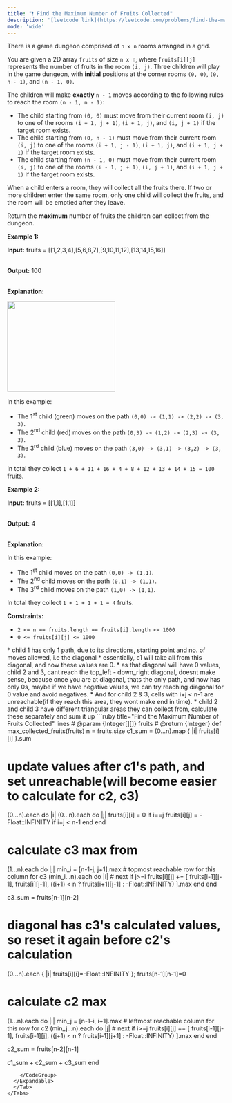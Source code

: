 ```yaml
---
title: "❗️ Find the Maximum Number of Fruits Collected"
description: '[leetcode link](https://leetcode.com/problems/find-the-maximum-number-of-fruits-collected/description/)'
mode: 'wide'
---
```

<Tabs>
  <Tab title="Question" icon="circle-question" iconType="regular">
    <Card>
      <p>There is a game dungeon comprised of&nbsp;<code>n x n</code> rooms arranged in a grid.</p>  <p>You are given a 2D array <code>fruits</code> of size <code>n x n</code>, where <code>fruits[i][j]</code> represents the number of fruits in the room <code>(i, j)</code>. Three children will play in the game dungeon, with <strong>initial</strong> positions at the corner rooms <code>(0, 0)</code>, <code>(0, n - 1)</code>, and <code>(n - 1, 0)</code>.</p>  <p>The children will make <strong>exactly</strong> <code>n - 1</code> moves according to the following rules to reach the room <code>(n - 1, n - 1)</code>:</p>  <ul>  <li>The child starting from <code>(0, 0)</code> must move from their current room <code>(i, j)</code> to one of the rooms <code>(i + 1, j + 1)</code>, <code>(i + 1, j)</code>, and <code>(i, j + 1)</code> if the target room exists.</li>  <li>The child starting from <code>(0, n - 1)</code> must move from their current room <code>(i, j)</code> to one of the rooms <code>(i + 1, j - 1)</code>, <code>(i + 1, j)</code>, and <code>(i + 1, j + 1)</code> if the target room exists.</li>  <li>The child starting from <code>(n - 1, 0)</code> must move from their current room <code>(i, j)</code> to one of the rooms <code>(i - 1, j + 1)</code>, <code>(i, j + 1)</code>, and <code>(i + 1, j + 1)</code> if the target room exists.</li> </ul>  <p>When a child enters a room, they will collect all the fruits there. If two or more children enter the same room, only one child will collect the fruits, and the room will be emptied after they leave.</p>  <p>Return the <strong>maximum</strong> number of fruits the children can collect from the dungeon.</p>   <p><strong class="example">Example 1:</strong></p>  <div class="example-block"> <p><strong>Input:</strong> <span class="example-io">fruits = [[1,2,3,4],[5,6,8,7],[9,10,11,12],[13,14,15,16]]</span></p>  <p><br/> <strong>Output:</strong> <span class="example-io">100</span></p>  <p><br/> <strong>Explanation:</strong></p>  <p><img alt="" src="https://assets.leetcode.com/uploads/2025/08/07/clideo_editor_d0b446db9ba448e1a3fcdd0eecdb58d0-ezgifcom-crop.gif" style="width: 250px; height: 210px;" /></p>  <p>In this example:</p>  <ul>  <li>The 1<sup>st</sup> child (green) moves on the path <code>(0,0) -&gt; (1,1) -&gt; (2,2) -&gt; (3, 3)</code>.</li>  <li>The 2<sup>nd</sup> child (red) moves on the path <code>(0,3) -&gt; (1,2) -&gt; (2,3) -&gt; (3, 3)</code>.</li>  <li>The 3<sup>rd</sup> child (blue) moves on the path <code>(3,0) -&gt; (3,1) -&gt; (3,2) -&gt; (3, 3)</code>.</li> </ul>  <p>In total they collect <code>1 + 6 + 11 + 16 + 4 + 8 + 12 + 13 + 14 + 15 = 100</code> fruits.</p> </div>  <p><strong class="example">Example 2:</strong></p>  <div class="example-block"> <p><strong>Input:</strong> <span class="example-io">fruits = [[1,1],[1,1]]</span></p>  <p><br/> <strong>Output:</strong> <span class="example-io">4</span></p>  <p><br/> <strong>Explanation:</strong></p>  <p>In this example:</p>  <ul>  <li>The 1<sup>st</sup> child moves on the path <code>(0,0) -&gt; (1,1)</code>.</li>  <li>The 2<sup>nd</sup> child moves on the path <code>(0,1) -&gt; (1,1)</code>.</li>  <li>The 3<sup>rd</sup> child moves on the path <code>(1,0) -&gt; (1,1)</code>.</li> </ul>  <p>In total they collect <code>1 + 1 + 1 + 1 = 4</code> fruits.</p> </div>   <p><strong>Constraints:</strong></p>  <ul>  <li><code>2 &lt;= n == fruits.length == fruits[i].length &lt;= 1000</code></li>  <li><code>0 &lt;= fruits[i][j] &lt;= 1000</code></li> </ul> 
    </Card>
  </Tab>
  <Tab title="Solution" icon="lightbulb" iconType="regular" >
    <Card>
      * child 1 has only 1 path, due to its directions, starting point and no. of moves allowed, i.e the diagonal
*  essentially, c1 will take all from this diagonal, and now these values are 0. 
* as that diagonal will have 0 values, child 2 and 3, cant reach the top_left - down_right diagonal, doesnt make sense, because once you are at diagonal, thats the only path, and now has only 0s, maybe if we have negative values, we can try reaching diagonal for 0 value and avoid negatives.
* And for child 2 & 3, cells with i+j &lt; n-1 are unreachable(if they reach this area, they wont make end in time).
* child 2 and child 3 have different triangular areas they can collect from, calculate these separately and sum it up
</Card>
  <Expandable title="code">
    <CodeGroup dropdown>
```ruby title="Find the Maximum Number of Fruits Collected" lines
# @param {Integer[][]} fruits
# @return {Integer}
def max_collected_fruits(fruits)
  n = fruits.size
  c1_sum = (0...n).map { |i| fruits[i][i] }.sum
  
  # update values after c1's path, and set unreachable(will become easier to calculate for c2, c3)
  (0...n).each do |i|
    (0...n).each do |j|
      fruits[i][i] = 0 if i==j
      fruits[i][j] = -Float::INFINITY if i+j < n-1
    end
  end

  # calculate c3 max from 
  (1...n).each do |j|
    min_i = [n-1-j, j+1].max # topmost reachable row for this column for c3
    (min_i...n).each do |i|
      # next if j>=i
      fruits[i][j] += [
        fruits[i-1][j-1],
        fruits[i][j-1],
        ((i+1) < n ? fruits[i+1][j-1] : -Float::INFINITY)
      ].max
    end
  end

  c3_sum = fruits[n-1][n-2]
  # diagonal has c3's calculated values, so reset it again before c2's calculation
  (0...n).each { |i| fruits[i][i]=-Float::INFINITY }; fruits[n-1][n-1]=0

  
  # calculate c2 max
  (1...n).each do |i|
    min_j = [n-1-i, i+1].max # leftmost reachable column for this row for c2
    (min_j...n).each do |j|
      # next if i>=j
      fruits[i][j] += [
        fruits[i-1][j-1],
        fruits[i-1][j],
        ((j+1) < n ? fruits[i-1][j+1] : -Float::INFINITY)
      ].max
    end
  end

  c2_sum = fruits[n-2][n-1]

  c1_sum + c2_sum + c3_sum
end
```
    </CodeGroup>
  </Expandable>
  </Tab>
</Tabs>